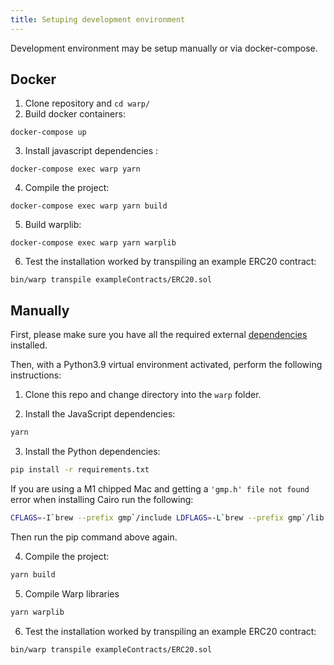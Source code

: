 ```yaml
---
title: Setuping development environment
---
```


Development environment may be setup manually or via docker-compose.

## Docker

1. Clone repository and `cd warp/`
2. Build docker containers:
```
docker-compose up
```
3. Install javascript dependencies :
```
docker-compose exec warp yarn
```
4. Compile the project:
```
docker-compose exec warp yarn build
```
5. Build warplib:
```
docker-compose exec warp yarn warplib
```
6. Test the installation worked by transpiling an example ERC20 contract:
```
bin/warp transpile exampleContracts/ERC20.sol
```

## Manually

First, please make sure you have all the required external [dependencies](https://nethermindeth.github.io/warp/docs/getting_started/a-usage-and-installation#dependencies) installed.

Then, with a Python3.9 virtual environment activated, perform the following instructions:

1. Clone this repo and change directory into the `warp` folder.

2. Install the JavaScript dependencies:

```bash
yarn
```

3. Install the Python dependencies:

```bash
pip install -r requirements.txt
```

If you are using a M1 chipped Mac and getting a `'gmp.h' file not found` error when installing Cairo run the following:

```bash
CFLAGS=-I`brew --prefix gmp`/include LDFLAGS=-L`brew --prefix gmp`/lib pip install ecdsa fastecdsa sympy
```

Then run the pip command above again.

4. Compile the project:

```bash
yarn build
```

5. Compile Warp libraries

```bash
yarn warplib
```

6. Test the installation worked by transpiling an example ERC20 contract:

```bash
bin/warp transpile exampleContracts/ERC20.sol
```
